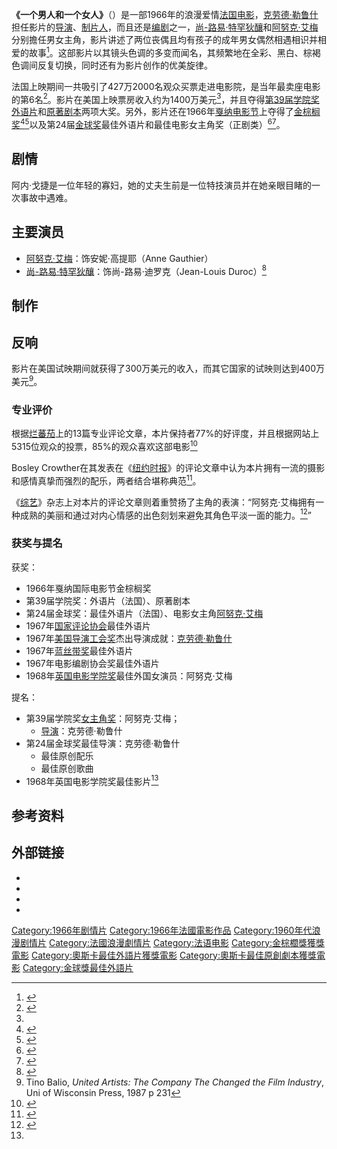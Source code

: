 {{noteTA
|T=zh-hans:一个男人和一个女人; zh-hant:男歡女愛 (電影);
|1=zh-hans:一个男人和一个女人; zh-hant:男歡女愛;
}}
{{expand|time=2013-04-18T12:18:49+00:00}}
{{Infobox film
|name        = 一个男人和一个女人
|image       = A_Man_and_a_Woman_DVD.jpg
|caption     = DVD封面
|border      = yes
|director    = [[克劳德·勒鲁什|克劳德·勒鲁什]]
|writer      = 克劳德·勒鲁什<br />{{link-fr|皮耶·厄伊特胡芬|Pierre Uytterhoeven}}
|starring    = [[阿努克·艾梅|阿努克·艾梅]]<br />[[尚-路易·特罕狄釀|尚-路易·特罕狄釀]]
|producer    = 克劳德·勒鲁什
|distributor = Allied Artists
|gross       = 1400万美元{{small|美国}}<ref name="numbers">{{cite web |title=A Man and a Woman, Box Office Information |publisher=The Numbers |url=http://www.the-numbers.com/movies/1966/0MAWO.php |accessdate=March 30, 2012 |archive-date=2021-02-14 |archive-url=https://web.archive.org/web/20210214073245/https://www.the-numbers.com/movie/Homme-et-une-Femme-Un |dead-url=no }}</ref>
|country     = 法国
|released    =1966年7月12日
|runtime     = 102分钟
|language    = 法语
|}}
'''《一个男人和一个女人》'''（{{lang-fr|'''Un homme et une femme'''}}）是一部1966年的浪漫爱情[[法国电影|法国电影]]，[[克劳德·勒鲁什|克劳德·勒鲁什]]担任影片的[[导演|导演]]、[[制片人|制片人]]，而且还是[[编剧|编剧]]之一，[[尚-路易·特罕狄釀|尚-路易·特罕狄釀]]和[[阿努克·艾梅|阿努克·艾梅]]分别擔任男女主角，影片讲述了两位丧偶且均有孩子的成年男女偶然相遇相识并相爱的故事<ref name="imdb">{{cite web |title=A Man and a Woman |publisher=''Internet Movie Database'' |url=http://www.imdb.com/title/tt0061138/ |accessdate=March 30, 2012 |archive-date=2022-01-13 |archive-url=https://web.archive.org/web/20220113211214/https://www.imdb.com/title/tt0061138/ |dead-url=no }}</ref>。这部影片以其镜头色调的多变而闻名，其频繁地在全彩、黑白、棕褐色调间反复切换，同时还有{{link-fr|法蘭西斯·雷|Francis Lai}}为影片创作的优美旋律。

法国上映期间一共吸引了427万2000名观众买票走进电影院，是当年最卖座电影的第6名<ref name="jp">{{cite web |title=Un homme et une femme |publisher=''JP's Box Office'' |url=http://www.jpbox-office.com/fichfilm.php?id=9167&affich=france |accessdate=March 30, 2012 |archive-date=2021-02-14 |archive-url=https://web.archive.org/web/20210214073223/http://www.jpbox-office.com/fichfilm.php?id=9167&affich=france |dead-url=no }}</ref>。影片在美国上映票房收入约为1400万美元<ref name="numbers"/>，并且夺得[[第39届学院奖|第39届学院奖]][[学院奖最佳外语片奖|外语片]]和[[学院奖最佳原著剧本奖|原著剧本]]两项大奖。另外，影片还在1966年[[戛纳电影节|戛纳电影节]]上夺得了[[金棕榈奖|金棕榈奖]]<ref name="cannes">{{cite web |title=Un homme et une femme |publisher=''Festival de Cannes'' |url=http://www.festival-cannes.com/en/archives/ficheFilm/id/2827/year/1966.html |accessdate=2012-03-31 |archive-date=2012-08-07 |archive-url=https://web.archive.org/web/20120807031955/http://www.festival-cannes.com/en/archives/ficheFilm/id/2827/year/1966.html |dead-url=no }}</ref><ref name="academy-awards">{{cite web |title=The 39th Academy Awards (1967) Nominees and Winners |publisher=''The Academy of Motion Picture Arts and Sciences'' |url=http://www.oscars.org/awards/academyawards/legacy/ceremony/39th-winners.html |accessdate=2012-03-31 |archive-date=2014-10-06 |archive-url=https://web.archive.org/web/20141006090634/http://www.oscars.org/awards/academyawards/legacy/ceremony/39th-winners.html |dead-url=no }}</ref>以及第24届[[金球奖|金球奖]]最佳外语片和最佳电影女主角奖（正剧类）<ref name="imdbggawards">{{cite web |title=Golden Globe Awards for 1967 |publisher=''Internet Movie Database'' |url=http://www.imdb.com/event/ev0000292/1967 |accessdate=April 1, 2012 |archive-date=2016-12-24 |archive-url=https://web.archive.org/web/20161224194124/http://www.imdb.com/event/ev0000292/1967 |dead-url=no }}</ref><ref name="imdbawards">{{cite web |title=Awards for A Man and a Woman |publisher=''Internet Movie Database'' |url=http://www.imdb.com/title/tt0061138/awards |accessdate=2012-03-31 |archive-date=2017-01-05 |archive-url=https://web.archive.org/web/20170105185258/http://www.imdb.com/title/tt0061138/awards |dead-url=no }}</ref>。

==剧情==
阿内·戈捷是一位年轻的寡妇，她的丈夫生前是一位特技演员并在她亲眼目睹的一次事故中遇难。

==主要演员==
* [[阿努克·艾梅|阿努克·艾梅]]：饰安妮·高提耶（Anne Gauthier）
* [[尚-路易·特罕狄釀|尚-路易·特罕狄釀]]：饰尚-路易·迪罗克（Jean-Louis Duroc）<ref name="imdbcast">{{cite web |title=Full cast and crew for A Man and a Woman |publisher=''Internet Movie Database'' |url=http://www.imdb.com/title/tt0061138/fullcredits#cast |accessdate=March 30, 2012 |archive-date=2016-09-24 |archive-url=https://web.archive.org/web/20160924140653/http://www.imdb.com/title/tt0061138/fullcredits/#cast |dead-url=no }}</ref>

==制作==

==反响==
影片在美国试映期间就获得了300万美元的收入，而其它国家的试映则达到400万美元<ref name="tino">Tino Balio, ''United Artists: The Company The Changed the Film Industry'', Uni of Wisconsin Press, 1987 p 231</ref>。

===专业评价===
根据[[烂蕃茄|烂蕃茄]]上的13篇专业评论文章，本片保持者77%的好评度，并且根据网站上5315位观众的投票，85%的观众喜欢这部电影<ref name="rotten">{{cite web |title=A Man and a Woman |publisher=''Rotten Tomatoes'' |url=http://www.rottentomatoes.com/m/a_man_and_a_woman/ |accessdate=2013-04-19 |archive-date=2021-12-21 |archive-url=https://web.archive.org/web/20211221112550/https://www.rottentomatoes.com/m/a_man_and_a_woman |dead-url=no }}</ref>

Bosley Crowther在其发表在《[[纽约时报|纽约时报]]》的评论文章中认为本片拥有一流的摄影和感情真挚而强烈的配乐，两者结合堪称典范<ref name="nytimes">{{cite news|last=Crowther |first=Bosley |title=French and Frankly Romantic |publisher=''The New York Times'' |date=July 13, 1966 |url=http://movies.nytimes.com/movie/review?res=940DE4DC1331E53ABC4B52DFB166838D679EDE |accessdate=April 1, 2012}}</ref>。

《[[综艺|综艺]]》杂志上对本片的评论文章则着重赞扬了主角的表演：“阿努克·艾梅拥有一种成熟的美丽和通过对内心情感的出色刻划来避免其角色平淡一面的能力。<ref name="variety">{{cite news|title=Un Homme et une Femme |publisher=''Variety'' |url=http://www.variety.com/review/VE1117791728?refcatid=31 |accessdate=April 1, 2012 |date=December 31, 1965}}</ref>”

===获奖与提名===
;获奖：
* 1966年戛纳国际电影节金棕榈奖
* 第39届学院奖：外语片（法国）、原著剧本
* 第24届金球奖：最佳外语片（法国）、电影女主角[[阿努克·艾梅|阿努克·艾梅]]
* 1967年[[国家评论协会|国家评论协会]]最佳外语片
* 1967年[[美国导演工会奖|美国导演工会奖]]杰出导演成就：[[克劳德·勒鲁什|克劳德·勒鲁什]]
* 1967年[[蓝丝带奖_(电影)|蓝丝带奖]]最佳外语片
* 1967年电影编剧协会奖最佳外语片
* 1968年[[英国电影学院奖|英国电影学院奖]]最佳外国女演员：阿努克·艾梅

;提名：
* 第39届学院奖[[学院奖最佳女主角奖|女主角奖]]：阿努克·艾梅；
**[[学院奖最佳导演奖|导演]]：克劳德·勒鲁什
* 第24届金球奖最佳导演：克劳德·勒鲁什
**最佳原创配乐
**最佳原创歌曲
* 1968年英国电影学院奖最佳影片<ref name="imdbawards"/>

==参考资料==
{{reflist|3}}

==外部链接==
* {{imdb title|id=0061138|title=一个男人和一个女人}}
* {{Amg movie|31060|一个男人和一个女人}}
* {{rotten-tomatoes|a_man_and_a_woman|一个男人和一个女人}}
* {{douban|1297606|一个男人和一个女人}}
{{金球奖最佳外语片}}
{{金棕櫚獎}}
{{奥斯卡最佳外语片奖 (1961–1980)}}
{{蓝丝带奖最佳外语片}}
[[Category:1966年剧情片|Category:1966年剧情片]]
[[Category:1966年法國電影作品|Category:1966年法國電影作品]]
[[Category:1960年代浪漫剧情片|Category:1960年代浪漫剧情片]]
[[Category:法國浪漫劇情片|Category:法國浪漫劇情片]]
[[Category:法语电影|Category:法语电影]]
[[Category:金棕櫚獎獲獎電影|Category:金棕櫚獎獲獎電影]]
[[Category:奧斯卡最佳外語片獲獎電影|Category:奧斯卡最佳外語片獲獎電影]]
[[Category:奧斯卡最佳原創劇本獲獎電影|Category:奧斯卡最佳原創劇本獲獎電影]]
[[Category:金球獎最佳外語片|Category:金球獎最佳外語片]]